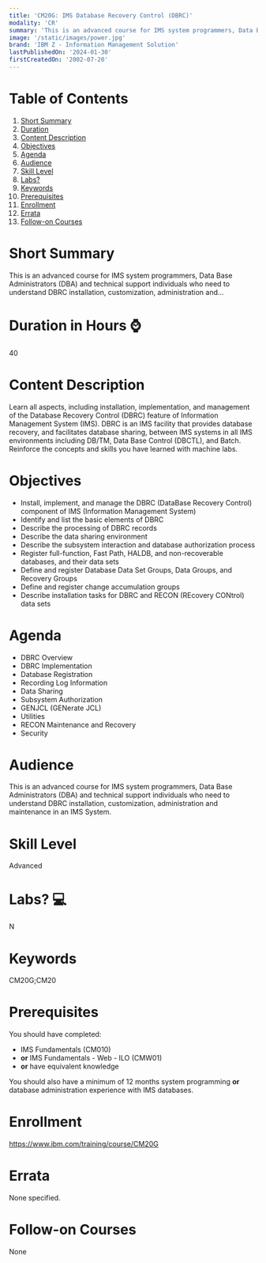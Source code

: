 ```yaml
---
title: 'CM20G: IMS Database Recovery Control (DBRC)'
modality: 'CR'
summary: 'This is an advanced course for IMS system programmers, Data Base Administrators (DBA) and technical support individuals who need to understand DBRC installation, customization, administration and...'
image: '/static/images/power.jpg'
brand: 'IBM Z - Information Management Solution'
lastPublishedOn: '2024-01-30'
firstCreatedOn: '2002-07-20'
---
```

# Table of Contents
1.  [Short Summary](#short-summary)
2.  [Duration](#duration-in-hours-)
3.  [Content Description](#content-description)
4.  [Objectives](#objectives)
5.  [Agenda](#agenda)
6.  [Audience](#audience)
7.  [Skill Level](#skill-level)
8.  [Labs?](#labs-)
9.  [Keywords](#keywords)
10. [Prerequisites](#prerequisites)
11. [Enrollment](#enrollment)
12. [Errata](#errata)
13. [Follow-on Courses](#follow-on-courses)

# Short Summary
This is an advanced course for IMS system programmers, Data Base Administrators (DBA) and technical support individuals who need to understand DBRC installation, customization, administration and...

# Duration in Hours ⌚
40

# Content Description
Learn all aspects, including installation, implementation, and management of the Database Recovery Control (DBRC) feature of Information Management System (IMS). DBRC is an IMS facility that provides database recovery, and facilitates database sharing, between IMS systems in all IMS environments including DB/TM, Data Base Control (DBCTL), and Batch. Reinforce the concepts and skills you have learned with machine labs.



# Objectives
* Install, implement, and manage the DBRC (DataBase Recovery Control) component of IMS (Information Management System)
* Identify and list the basic elements of DBRC
* Describe the processing of DBRC records
* Describe the data sharing environment
* Describe the subsystem interaction and database authorization process
* Register full-function, Fast Path, HALDB, and non-recoverable databases, and their data sets
* Define and register Database Data Set Groups, Data Groups, and Recovery Groups
* Define and register change accumulation groups
* Describe installation tasks for DBRC and RECON (REcovery CONtrol) data sets


# Agenda
* DBRC Overview
* DBRC Implementation
* Database Registration
* Recording Log Information
* Data Sharing
* Subsystem Authorization
* GENJCL (GENerate JCL)
* Utilities
* RECON Maintenance and Recovery
* Security


# Audience
This is an advanced course for IMS system programmers, Data Base Administrators (DBA) and technical support individuals who need to understand DBRC installation, customization, administration and maintenance in an IMS System.



# Skill Level
Advanced

# Labs? 💻
N

# Keywords
CM20G;CM20

# Prerequisites
You should have completed:


* IMS Fundamentals (CM010)
* **or** IMS Fundamentals - Web - ILO (CMW01)
* **or** have equivalent knowledge


You should also have a minimum of 12 months system programming **or** database administration experience with IMS databases.



# Enrollment
https://www.ibm.com/training/course/CM20G

# Errata
None specified.

# Follow-on Courses
None

